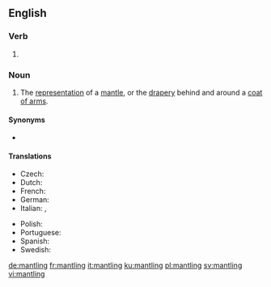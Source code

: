 ==English==

===Verb===
{{head|en|present participle}}

# {{present participle of|mantle|lang=en|nocat=1}}

===Noun===
{{en-noun}}

# {{label|en|heraldry}} The [[representation]] of a [[mantle]], or the [[drapery]] behind and around a [[coat of arms]].

====Synonyms====
* {{l|en|lambrequin}}

====Translations====
{{trans-top|heraldry: drapery behind and around a coat of arms}}
* Czech: {{t|cs|přikryvadla|f}}
* Dutch: {{t+|nl|dekkleed|n}}
* French: {{t+|fr|lambrequin|m}}
* German: {{t|de|Helmdecke|f}}
* Italian: {{t+|it|svolazzi|m-p}}, {{t+|it|lambrecchini|m-p}}
{{trans-mid}}
* Polish: {{t|pl|labry}}
* Portuguese: {{t+|pt|paquife|m}}
* Spanish: {{t|es|lambrequín|m}}
* Swedish: {{t|sv|hjälmtäcke|n}}
{{trans-bottom}}

[[de:mantling]]
[[fr:mantling]]
[[it:mantling]]
[[ku:mantling]]
[[pl:mantling]]
[[sv:mantling]]
[[vi:mantling]]